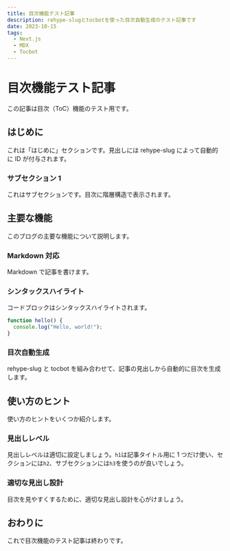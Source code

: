 ```yaml
---
title: 目次機能テスト記事
description: rehype-slugとtocbotを使った目次自動生成のテスト記事です
date: 2023-10-15
tags:
  - Next.js
  - MDX
  - Tocbot
---
```


# 目次機能テスト記事

この記事は目次（ToC）機能のテスト用です。

## はじめに

これは「はじめに」セクションです。見出しには rehype-slug によって自動的に ID が付与されます。

### サブセクション 1

これはサブセクションです。目次に階層構造で表示されます。

## 主要な機能

このブログの主要な機能について説明します。

### Markdown 対応

Markdown で記事を書けます。

### シンタックスハイライト

コードブロックはシンタックスハイライトされます。

```javascript
function hello() {
  console.log("Hello, world!");
}
```

### 目次自動生成

rehype-slug と tocbot を組み合わせて、記事の見出しから自動的に目次を生成します。

## 使い方のヒント

使い方のヒントをいくつか紹介します。

### 見出しレベル

見出しレベルは適切に設定しましょう。`h1`は記事タイトル用に 1 つだけ使い、セクションには`h2`、サブセクションには`h3`を使うのが良いでしょう。

### 適切な見出し設計

目次を見やすくするために、適切な見出し設計を心がけましょう。

## おわりに

これで目次機能のテスト記事は終わりです。
